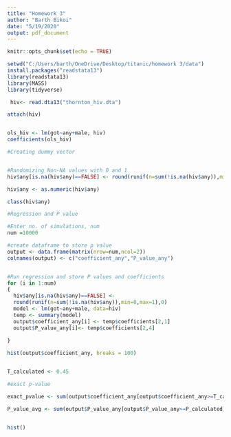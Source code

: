```yaml
---
title: "Homework 3"
author: "Barth Bikoi"
date: "5/19/2020"
output: pdf_document
---
```


```r
knitr::opts_chunk$set(echo = TRUE)
```

```r

setwd("C:/Users/barth/OneDrive/Desktop/titanic/homework 3/data")
install.packages("readstata13")
library(readstata13)
library(MASS)
library(tidyverse)
```

```r

 hiv<- read.dta13("thornton_hiv.dta")

```


```r

attach(hiv)


ols_hiv <- lm(got~any+male, hiv)
coefficients(ols_hiv)


```




```r

#Creating dummy vector


#Randomizing Non-NA values with 0 and 1
hiv$any[is.na(hiv$any)==FALSE] <- round(runif(n=sum(!is.na(hiv$any)),min=0,max=1),0)

hiv$any <- as.numeric(hiv$any)

class(hiv$any)

#Regression and P value

#Enter no. of simulations, num
num =10000

#create dataframe to store p value
output <- data.frame(matrix(nrow=num,ncol=2))
colnames(output) <- c("coefficient_any","P_value_any")


#Run regression and store P values and coefficients
for (i in 1:num)
{
  hiv$any[is.na(hiv$any)==FALSE] <- 
  round(runif(n=sum(!is.na(hiv$any)),min=0,max=1),0)
  model <- lm(got~any+male, data=hiv)
  temp <- summary(model)
  output$coefficient_any[i] <- temp$coefficients[2,1] 
  output$P_value_any[i]<- temp$coefficients[2,4] 
 
}

hist(output$coefficient_any, breaks = 100)


T_calculated <- 0.45

#exact p-value

exact_pvalue <- sum(output$coefficient_any[output$coefficient_any>=T_calculated])/num

P_value_avg <- sum(output$P_value_any[output$P_value_any>=P_calculated])/num


hist()
```















